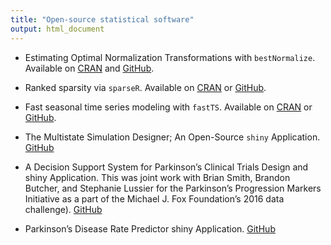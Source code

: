 ```yaml
---
title: "Open-source statistical software"
output: html_document
---
```


- Estimating Optimal Normalization Transformations with `bestNormalize`. Available on [CRAN](https://cran.r-project.org/web/packages/bestNormalize/index.html) and [GitHub](https://github.com/petersonR/bestNormalize).

- Ranked sparsity via `sparseR`. Available on [CRAN](https://cran.r-project.org/web/packages/sparseR/index.html) or [GitHub](https://github.com/petersonR/sparseR).

- Fast seasonal time series modeling with `fastTS`. Available on [CRAN](https://cran.r-project.org/web/packages/srlTS/index.html) or [GitHub](https://github.com/petersonR/srlTS).

- The Multistate Simulation Designer; An Open-Source `shiny` Application. [GitHub](https://github.com/petersonR/MSDshiny)

- A Decision Support System for Parkinson’s Clinical Trials Design and shiny Application. This was joint work with Brian Smith, Brandon Butcher, and Stephanie Lussier for the Parkinson’s Progression Markers Initiative as a part of the Michael J. Fox Foundation's 2016 data challenge). [GitHub](https://github.com/brian-j-smith/PPMIChallenge2016)

- Parkinson’s Disease Rate Predictor shiny Application. [GitHub](https://github.com/petersonR/PD_predictor)
